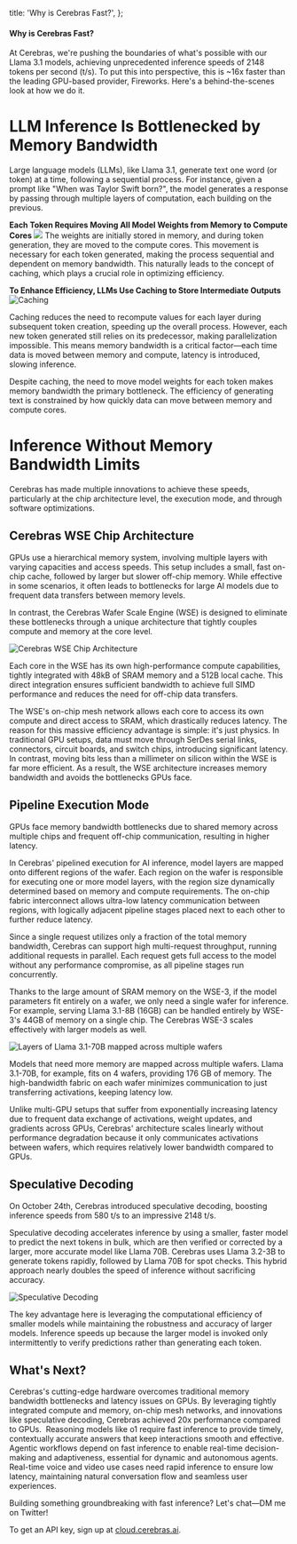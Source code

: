 
  title: 'Why is Cerebras Fast?',
};

#### Why is Cerebras Fast?

<AnimatedName />

At Cerebras, we're pushing the boundaries of what's possible with our Llama 3.1 models, achieving unprecedented inference speeds of 2148 tokens per second (t/s). To put this into perspective, this is ~16x faster than the leading GPU-based provider, Fireworks. Here's a behind-the-scenes look at how we do it.

# LLM Inference Is Bottlenecked by Memory Bandwidth

Large language models (LLMs), like Llama 3.1, generate text one word (or token) at a time, following a sequential process. For instance, given a prompt like "When was Taylor Swift born?", the model generates a response by passing through multiple layers of computation, each building on the previous.

<strong>Each Token Requires Moving All Model Weights from Memory to Compute Cores</strong>
![](https://utfs.io/f/Ftq6SQId0j8SL26qrEJaLtrplFAv8jY61sz2NfUyim9DOqoE)
The weights are initially stored in memory, and during token generation, they are moved to the compute cores. This movement is necessary for each token generated, making the process sequential and dependent on memory bandwidth. This naturally leads to the concept of caching, which plays a crucial role in optimizing efficiency.

<strong>To Enhance Efficiency, LLMs Use Caching to Store Intermediate Outputs</strong>
![Caching](https://utfs.io/f/Ftq6SQId0j8StInB2jF6gXQpIDMH6hZoBLkqCYWOmJtAGjf7)

Caching reduces the need to recompute values for each layer during subsequent token creation, speeding up the overall process. However, each new token generated still relies on its predecessor, making parallelization impossible. This means memory bandwidth is a critical factor—each time data is moved between memory and compute, latency is introduced, slowing inference.

Despite caching, the need to move model weights for each token makes memory bandwidth the primary bottleneck. The efficiency of generating text is constrained by how quickly data can move between memory and compute cores.

# Inference Without Memory Bandwidth Limits

Cerebras has made multiple innovations to achieve these speeds, particularly at the chip architecture level, the execution mode, and through software optimizations.

## Cerebras WSE Chip Architecture
GPUs use a hierarchical memory system, involving multiple layers with varying capacities and access speeds. This setup includes a small, fast on-chip cache, followed by larger but slower off-chip memory. While effective in some scenarios, it often leads to bottlenecks for large AI models due to frequent data transfers between memory levels.

In contrast, the Cerebras Wafer Scale Engine (WSE) is designed to eliminate these bottlenecks through a unique architecture that tightly couples compute and memory at the core level. 

![Cerebras WSE Chip Architecture](https://utfs.io/f/Ftq6SQId0j8S7QJMBqdU5HgzCeDpsXQJljcm4EIPdr89yAxF)

Each core in the WSE has its own high-performance compute capabilities, tightly integrated with 48kB of SRAM memory and a 512B local cache. This direct integration ensures sufficient bandwidth to achieve full SIMD performance and reduces the need for off-chip data transfers.

The WSE's on-chip mesh network allows each core to access its own compute and direct access to SRAM, which drastically reduces latency. The reason for this massive efficiency advantage is simple: it's just physics. In traditional GPU setups, data must move through SerDes serial links, connectors, circuit boards, and switch chips, introducing significant latency. In contrast, moving bits less than a millimeter on silicon within the WSE is far more efficient. As a result, the WSE architecture increases memory bandwidth and avoids the bottlenecks GPUs face.

## Pipeline Execution Mode

GPUs face memory bandwidth bottlenecks due to shared memory across multiple chips and frequent off-chip communication, resulting in higher latency.

In Cerebras' pipelined execution for AI inference, model layers are mapped onto different regions of the wafer. Each region on the wafer is responsible for executing one or more model layers, with the region size dynamically determined based on memory and compute requirements. The on-chip fabric interconnect allows ultra-low latency communication between regions, with logically adjacent pipeline stages placed next to each other to further reduce latency.

Since a single request utilizes only a fraction of the total memory bandwidth, Cerebras can support high multi-request throughput, running additional requests in parallel. Each request gets full access to the model without any performance compromise, as all pipeline stages run concurrently.

Thanks to the large amount of SRAM memory on the WSE-3, if the model parameters fit entirely on a wafer, we only need a single wafer for inference. For example, serving Llama 3.1-8B (16GB) can be handled entirely by WSE-3's 44GB of memory on a single chip. The Cerebras WSE-3 scales effectively with larger models as well.

![Layers of Llama 3.1-70B mapped across multiple wafers](https://utfs.io/f/Ftq6SQId0j8SMTcYDy0j5crOEylWQXeDS24ZLzHJUP1Ftp9K )

Models that need more memory are mapped across multiple wafers. Llama 3.1-70B, for example, fits on 4 wafers, providing 176 GB of memory. The high-bandwidth fabric on each wafer minimizes communication to just transferring activations, keeping latency low.

Unlike multi-GPU setups that suffer from exponentially increasing latency due to frequent data exchange of activations, weight updates, and gradients across GPUs, Cerebras' architecture scales linearly without performance degradation because it only communicates activations between wafers, which requires relatively lower bandwidth compared to GPUs.

## Speculative Decoding

On October 24th, Cerebras introduced speculative decoding, boosting inference speeds from 580 t/s to an impressive 2148 t/s.

Speculative decoding accelerates inference by using a smaller, faster model to predict the next tokens in bulk, which are then verified or corrected by a larger, more accurate model like Llama 70B. Cerebras uses Llama 3.2-3B to generate tokens rapidly, followed by Llama 70B for spot checks. This hybrid approach nearly doubles the speed of inference without sacrificing accuracy.

![Speculative Decoding](https://utfs.io/f/Ftq6SQId0j8SJbUig80xW6vFLrGjKSJgZlkqRTMynd01zeu7)

The key advantage here is leveraging the computational efficiency of smaller models while maintaining the robustness and accuracy of larger models. Inference speeds up because the larger model is invoked only intermittently to verify predictions rather than generating each token.

## What's Next?

Cerebras's cutting-edge hardware  overcomes traditional memory bandwidth bottlenecks and latency issues on GPUs. By leveraging tightly integrated compute and memory, on-chip mesh networks, and innovations like speculative decoding, Cerebras achieved 20x   performance compared to GPUs. 
 Reasoning models like o1 require fast inference to provide timely, contextually accurate answers that keep interactions smooth and effective. Agentic workflows depend on fast inference to enable real-time decision-making and adaptiveness, essential for dynamic and autonomous agents. Real-time voice and video use cases need rapid inference to ensure low latency, maintaining natural conversation flow and seamless user experiences. 

Building something groundbreaking with fast inference? Let's chat—DM me on Twitter!

To get an API key, sign up at <a href="https://cloud.cerebras.ai">cloud.cerebras.ai</a>.